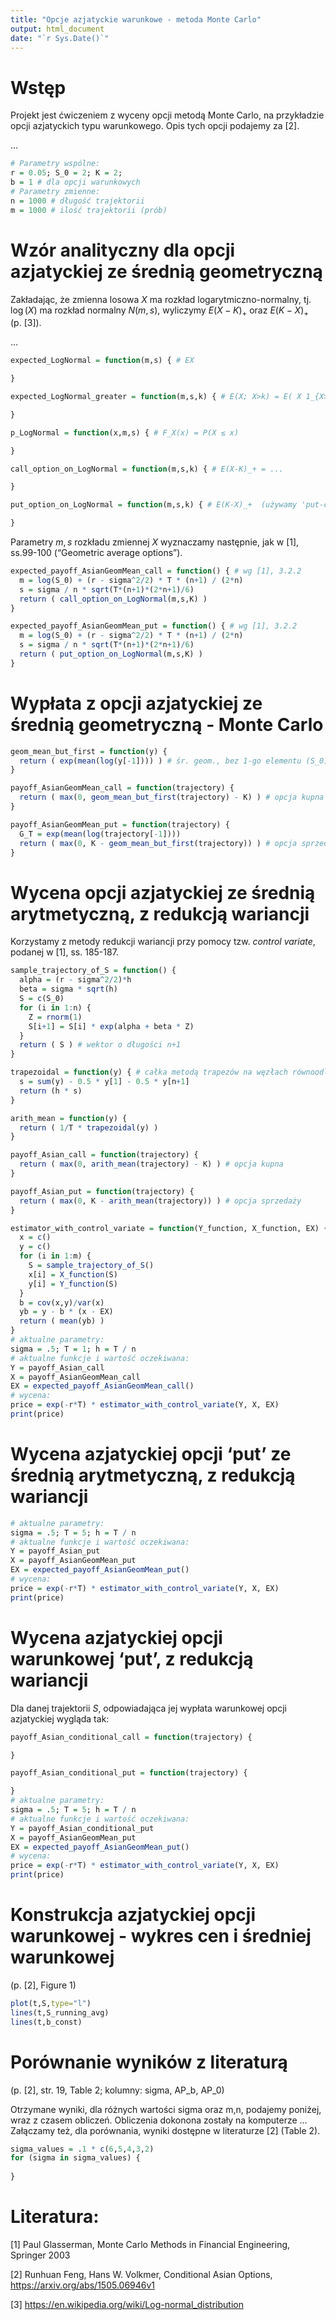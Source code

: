 ```yaml
---
title: "Opcje azjatyckie warunkowe - metoda Monte Carlo"
output: html_document
date: "`r Sys.Date()`"
---
```


# Wstęp

Projekt jest ćwiczeniem z wyceny opcji metodą Monte Carlo, na przykładzie opcji azjatyckich typu warunkowego. Opis tych opcji podajemy za [2].

...

```r
# Parametry wspólne:
r = 0.05; S_0 = 2; K = 2; 
b = 1 # dla opcji warunkowych
# Parametry zmienne:
n = 1000 # długość trajektorii
m = 1000 # ilość trajektorii (prób)
```

# Wzór analityczny dla opcji azjatyckiej ze średnią geometryczną

Zakładając, że zmienna losowa $X$ ma rozkład logarytmiczno-normalny, tj. $\log(X)$ ma rozkład normalny $N(m,s)$, wyliczymy $E(X-K)_+$ oraz $E(K-X)_+$ (p. [3]).

...

```r
expected_LogNormal = function(m,s) { # EX

}

expected_LogNormal_greater = function(m,s,k) { # E(X; X>k) = E( X 1_{X>k} )

}

p_LogNormal = function(x,m,s) { # F_X(x) = P(X ≤ x)

}

call_option_on_LogNormal = function(m,s,k) { # E(X-K)_+ = ...

}

put_option_on_LogNormal = function(m,s,k) { # E(K-X)_+  (używamy 'put-call parity')

}
```

Parametry $m,s$ rozkładu zmiennej $X$ wyznaczamy następnie, jak w [1], ss.99-100 ("Geometric average options").

```r
expected_payoff_AsianGeomMean_call = function() { # wg [1], 3.2.2
  m = log(S_0) + (r - sigma^2/2) * T * (n+1) / (2*n)
  s = sigma / n * sqrt(T*(n+1)*(2*n+1)/6)
  return ( call_option_on_LogNormal(m,s,K) )
}

expected_payoff_AsianGeomMean_put = function() { # wg [1], 3.2.2
  m = log(S_0) + (r - sigma^2/2) * T * (n+1) / (2*n)
  s = sigma / n * sqrt(T*(n+1)*(2*n+1)/6)
  return ( put_option_on_LogNormal(m,s,K) )
}
```

# Wypłata z opcji azjatyckiej ze średnią geometryczną - Monte Carlo

```r
geom_mean_but_first = function(y) {
  return ( exp(mean(log(y[-1]))) ) # śr. geom., bez 1-go elementu (S_0)
}

payoff_AsianGeomMean_call = function(trajectory) {
  return ( max(0, geom_mean_but_first(trajectory) - K) ) # opcja kupna
}

payoff_AsianGeomMean_put = function(trajectory) {
  G_T = exp(mean(log(trajectory[-1]))) 
  return ( max(0, K - geom_mean_but_first(trajectory)) ) # opcja sprzedaży
}
```

# Wycena opcji azjatyckiej ze średnią arytmetyczną, z redukcją wariancji

Korzystamy z metody redukcji wariancji przy pomocy tzw. *control variate*, podanej w [1], ss. 185-187.

```r
sample_trajectory_of_S = function() {
  alpha = (r - sigma^2/2)*h
  beta = sigma * sqrt(h)
  S = c(S_0)
  for (i in 1:n) {
    Z = rnorm(1)
    S[i+1] = S[i] * exp(alpha + beta * Z)
  }
  return ( S ) # wektor o długości n+1
}

trapezoidal = function(y) { # całka metodą trapezów na węzłach równoodległych
  s = sum(y) - 0.5 * y[1] - 0.5 * y[n+1]
  return (h * s)
}

arith_mean = function(y) {
  return ( 1/T * trapezoidal(y) )
}

payoff_Asian_call = function(trajectory) {
  return ( max(0, arith_mean(trajectory) - K) ) # opcja kupna
}

payoff_Asian_put = function(trajectory) {
  return ( max(0, K - arith_mean(trajectory)) ) # opcja sprzedaży
}

estimator_with_control_variate = function(Y_function, X_function, EX) {
  x = c()
  y = c()
  for (i in 1:m) {
    S = sample_trajectory_of_S()
    x[i] = X_function(S)
    y[i] = Y_function(S)
  }
  b = cov(x,y)/var(x)
  yb = y - b * (x - EX)
  return ( mean(yb) )
}
# aktualne parametry:
sigma = .5; T = 1; h = T / n
# aktualne funkcje i wartość oczekiwana:
Y = payoff_Asian_call
X = payoff_AsianGeomMean_call
EX = expected_payoff_AsianGeomMean_call()
# wycena:
price = exp(-r*T) * estimator_with_control_variate(Y, X, EX)
print(price)
```

# Wycena azjatyckiej opcji 'put' ze średnią arytmetyczną, z redukcją wariancji

```r
# aktualne parametry:
sigma = .5; T = 5; h = T / n
# aktualne funkcje i wartość oczekiwana:
Y = payoff_Asian_put
X = payoff_AsianGeomMean_put
EX = expected_payoff_AsianGeomMean_put()
# wycena:
price = exp(-r*T) * estimator_with_control_variate(Y, X, EX)
print(price)
```

# Wycena azjatyckiej opcji warunkowej 'put', z redukcją wariancji

Dla danej trajektorii $S$, odpowiadająca jej wypłata warunkowej opcji azjatyckiej wygląda tak:

```r
payoff_Asian_conditional_call = function(trajectory) {

}

payoff_Asian_conditional_put = function(trajectory) {

}
# aktualne parametry:
sigma = .5; T = 5; h = T / n
# aktualne funkcje i wartość oczekiwana:
Y = payoff_Asian_conditional_put
X = payoff_AsianGeomMean_put
EX = expected_payoff_AsianGeomMean_put()
# wycena:
price = exp(-r*T) * estimator_with_control_variate(Y, X, EX)
print(price)
```

# Konstrukcja azjatyckiej opcji warunkowej - wykres cen i średniej warunkowej

(p. [2], Figure 1)

```r


plot(t,S,type="l")
lines(t,S_running_avg)
lines(t,b_const)
```

# Porównanie wyników z literaturą

(p. [2], str. 19, Table 2; kolumny: sigma, AP_b, AP_0)

Otrzymane wyniki, dla różnych wartości sigma oraz m,n, podajemy poniżej, wraz z czasem obliczeń.
Obliczenia dokonona zostały na komputerze ... 
Załączamy też, dla porównania, wyniki dostępne w literaturze [2] (Table 2).

```r
sigma_values = .1 * c(6,5,4,3,2)
for (sigma in sigma_values) {
  
}
```

# Literatura:

[1] Paul Glasserman, Monte Carlo Methods in Financial Engineering, Springer 2003

[2] Runhuan Feng, Hans W. Volkmer, Conditional Asian Options, <https://arxiv.org/abs/1505.06946v1>

[3] <https://en.wikipedia.org/wiki/Log-normal_distribution>
